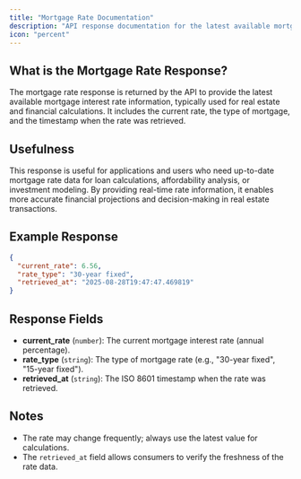 ```yaml
---
title: "Mortgage Rate Documentation"
description: "API response documentation for the latest available mortgage interest rate, including structure, fields, and example output."
icon: "percent"
---
```


## What is the Mortgage Rate Response?

The mortgage rate response is returned by the API to provide the latest available mortgage interest rate information, typically used for real estate and financial calculations. It includes the current rate, the type of mortgage, and the timestamp when the rate was retrieved.

## Usefulness

This response is useful for applications and users who need up-to-date mortgage rate data for loan calculations, affordability analysis, or investment modeling. By providing real-time rate information, it enables more accurate financial projections and decision-making in real estate transactions.

## Example Response

```json
{
  "current_rate": 6.56,
  "rate_type": "30-year fixed",
  "retrieved_at": "2025-08-28T19:47:47.469819"
}
```

## Response Fields

- **current_rate** (`number`): The current mortgage interest rate (annual percentage).
- **rate_type** (`string`): The type of mortgage rate (e.g., "30-year fixed", "15-year fixed").
- **retrieved_at** (`string`): The ISO 8601 timestamp when the rate was retrieved.

## Notes

- The rate may change frequently; always use the latest value for calculations.
- The `retrieved_at` field allows consumers to verify the freshness of the rate data.